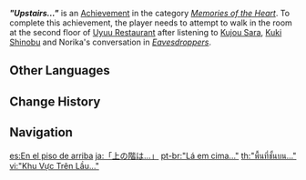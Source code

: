 {{Achievement Infobox
|id           = 84136
|order id     = 7211
|category     = Memories of the Heart
|description  = Be dissuaded before alerting Kujou Sara and Kuki Shinobu.
|requirements = Attempt to walk in the room at the second floor of [[Uyuu Restaurant]] after listening to [[Kujou Sara]], [[Kuki Shinobu]] and Norika's conversation in ''[[Key Decision#Eavesdroppers|Eavesdroppers]]''.
|primogems    = 5
|tracking     = 
|hidden       = 1
|quest        = The Gang's Daily Deeds
}}
'''''"Upstairs..."''''' is an [[Achievement]] in the category ''[[Memories of the Heart]]''. To complete this achievement, the player needs to attempt to walk in the room at the second floor of [[Uyuu Restaurant]] after listening to [[Kujou Sara]], [[Kuki Shinobu]] and Norika's conversation in ''[[Key Decision#Eavesdroppers|Eavesdroppers]]''.
<!--
==Trivia==

==Video Guides==
{{EVT
|video1   = 
|caption1 = 
}}
-->
==Other Languages==
{{Other Languages
|en      = "Upstairs..."
|zhs     = 「楼上的区域…」
|zhs_rm  = "Lóushàng de Qūyù..."
|zht     = 「樓上的區域…」
|zht_rm  = "Lóushàng de Qūyù..."
|zh_tl   = "The Upstairs Area..."
|ja      = 「上の階は…」
|ja_rm   = "Ue no Kai wa..."
|ja_tl   = "Upstairs..."
|ko      = 「위층 구역…」
|ko_tl   = "Upstairs Area..."
|es      = En el piso de arriba
|es_tl   = On the Floor Above
|fr      = «&nbsp;En haut&nbsp;»
|fr_tl   = "Upstairs"
|ru      = «Наверху...»
|ru_tl   = "Upstairs..."
|th      = "พื้นที่ชั้นบน..."
|th_rm   = "Phuen thi Chanbon..."
|th_tl   = 
|vi      = "Khu Vực Trên Lầu..."
|vi_tl   = "Upstairs Area..."
|de      = „Die obere Etage...“
|de_tl   = "The Upper Floor..."
|id      = "Di Loteng&nbsp;...."
|id_tl   = "In the Attic..."
|pt      = "Lá em cima..."
|pt_tl   = "Up There..."
|tr      = "Yukarıda..."
|tr_tl   = "Above..."
|it      = Di sopra...
|it_tl   = Upstairs...
}}

==Change History==
{{Change History|2.7}}
<!--
==References==
{{Reflist}}
-->
==Navigation==
{{Achievement Navbox|Memories of the Heart}}

[[es:En el piso de arriba]]
[[ja:「上の階は…」]]
[[pt-br:"Lá em cima..."]]
[[th:"พื้นที่ชั้นบน..."]]
[[vi:"Khu Vực Trên Lầu..."]]